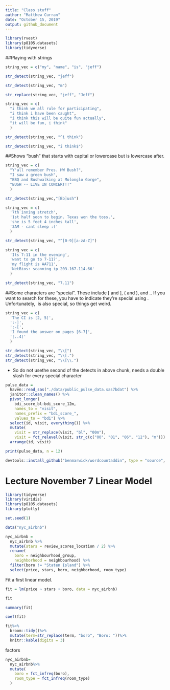 ```yaml
---
title: "Class stuff"
author: "Matthew Curran"
date: "October 15, 2019"
output: github_document
---
```


```r
library(rvest)
library(p8105.datasets)
library(tidyverse)
```

##Playing with strings
```r
string_vec = c("my", "name", "is", "jeff")

str_detect(string_vec, "jeff")

str_detect(string_vec, "m")
```

```r
str_replace(string_vec, "jeff", "Jeff")
```

```r
string_vec = c(
  "i think we all rule for participating",
  "i think i have been caught",
  "i think this will be quite fun actually",
  "it will be fun, i think"
  )

str_detect(string_vec, "^i think")

str_detect(string_vec, "i think$")
```

##Shows "bush" that starts with capital or lowercase but is lowercase after.
```r
string_vec = c(
  "Y'all remember Pres. HW Bush?",
  "I saw a green bush",
  "BBQ and Bushwalking at Molonglo Gorge",
  "BUSH -- LIVE IN CONCERT!!"
  )

str_detect(string_vec,"[Bb]ush")
```

```r
string_vec = c(
  '7th inning stretch',
  '1st half soon to begin. Texas won the toss.',
  'she is 5 feet 4 inches tall',
  '3AM - cant sleep :('
  )

str_detect(string_vec, "^[0-9][a-zA-Z]")
```

```r
string_vec = c(
  'Its 7:11 in the evening',
  'want to go to 7-11?',
  'my flight is AA711',
  'NetBios: scanning ip 203.167.114.66'
  )

str_detect(string_vec, "7.11")
```
 ##Some characters are “special”. These include [ and ], ( and ), and .. If you want to search for these, you have to indicate they’re special using \. Unfortunately, \ is also special, so things get weird.
```r
string_vec = c(
  'The CI is [2, 5]',
  ':-]',
  ':-[',
  'I found the answer on pages [6-7]',
  '[..4]'
  )

str_detect(string_vec, "\\[")
str_detect(string_vec, "\\[.")
str_detect(string_vec, "\\[\\.")
```

* So do not usethe second of the detects in above chunk, needs a double slash for every special character


```r
pulse_data = 
  haven::read_sas("./data/public_pulse_data.sas7bdat") %>%
  janitor::clean_names() %>%
  pivot_longer(
    bdi_score_bl:bdi_score_12m,
    names_to = "visit", 
    names_prefix = "bdi_score_",
    values_to = "bdi") %>%
  select(id, visit, everything()) %>%
  mutate(
    visit = str_replace(visit, "bl", "00m"),
    visit = fct_relevel(visit, str_c(c("00", "01", "06", "12"), "m"))) %>%
  arrange(id, visit)

print(pulse_data, n = 12)
```

```r
devtools::install_github("benmarwick/wordcountaddin", type = "source", dependencies = TRUE)

```


# Lecture November 7 Linear Model
```r
library(tidyverse)
library(viridis)
library(p8105.datasets)
library(plotly)

set.seed(1)
```

```r
data("nyc_airbnb")

nyc_airbnb = 
  nyc_airbnb %>% 
  mutate(stars = review_scores_location / 2) %>% 
  rename(
    boro = neighbourhood_group,
    neighborhood = neighbourhood) %>% 
  filter(boro != "Staten Island") %>% 
  select(price, stars, boro, neighborhood, room_type)
```

Fit a first linear model.

```r
fit = lm(price ~ stars + boro, data = nyc_airbnb)

fit

summary(fit)

coef(fit)
```

```r
fit%>%
  broom::tidy()%>%
  mutate(term=str_replace(term, "boro", "Boro: "))%>%
  knitr::kable(digits = 3)
```

factors

```r
nyc_airbnb=
  nyc_airbnb%>%
  mutate(
    boro = fct_infreq(boro),
    room_type = fct_infreq(room_type)
  )
```



